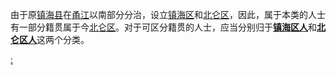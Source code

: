 {{Catnav|頁面分類|各種主題的頁面分類|依中国各省来作的分类|各地中国人|浙江人|宁波人}}

由于原[[镇海县|镇海县]]在[[甬江|甬江]]以南部分分治，设立[[镇海区_(宁波市)|镇海区]]和[[北仑区|北仑区]]，因此，属于本类的人士有一部分籍贯属于今[[北仑区|北仑区]]。对于可区分籍贯的人士，应当分别归于'''[[:Category:镇海区人|镇海区人]]'''和'''[[:Category:北仑区人|北仑区人]]'''这两个分类。

[[Category:宁波人|:]]